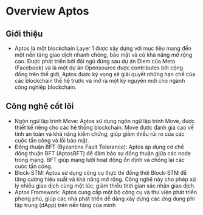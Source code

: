 # Overview Aptos

## Giới thiệu

-   Aptos là một blockchain Layer 1 được xây dựng với mục tiêu mang đến
    một nền tảng giao dịch nhanh chóng, bảo mật và có khả năng mở rộng
    cao. Được phát triển bởi đội ngũ đứng sau dự án Diem của Meta
    (Facebook) và là một dự án Opensource được contributes bởi cộng đồng
    trên thế giới, Aptos được kỳ vọng sẽ giải quyết những hạn chế của
    các blockchain thế hệ trước và mở ra một kỷ nguyên mới cho ngành
    công nghiệp blockchain.

## Công nghệ cốt lõi

-   Ngôn ngữ lập trình Move: Aptos sử dụng ngôn ngữ lập trình Move, được
    thiết kế riêng cho các hệ thống blockchain. Move được đánh giá cao
    về tính an toàn và khả năng kiểm chứng, giúp giảm thiểu rủi ro của
    các cuộc tấn công và lỗi bảo mật.
-   Đồng thuận BFT (Byzantine Fault Tolerance): Aptos áp dụng cơ chế
    đồng thuận BFT (AptosBFT) để đảm bảo sự đồng thuận giữa các node
    trong mạng. BFT giúp mạng lưới hoạt động ổn định và chống lại các
    cuộc tấn công.
-   Block-STM: Aptos sử dụng công cụ thực thi đồng thời Block-STM để
    tăng cường hiệu suất và khả năng mở rộng. Công nghệ này cho phép xử
    lý nhiều giao dịch cùng một lúc, giảm thiểu thời gian xác nhận giao
    dịch.
-   Aptos Framework: Aptos cung cấp một bộ công cụ và thư viện phát
    triển phong phú, giúp các nhà phát triển dễ dàng xây dựng các ứng
    dụng phi tập trung (dApp) trên nền tảng của mình
